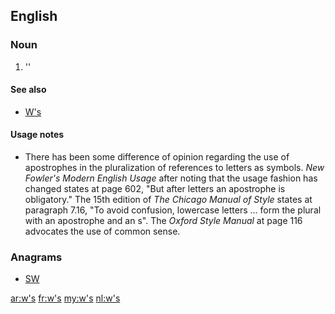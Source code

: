 {{also|WS|ws.|.ws|W's}}
==English==

===Noun===
{{head|en|plural}}

# ''{{plural of|w|lang=en}}

====See also====
* [[W's]]

====Usage notes====
* There has been some difference of opinion regarding the use of apostrophes in the pluralization of references to letters as symbols.  ''New Fowler's Modern English Usage'' after noting that the usage fashion has changed states at page 602, "But after letters an apostrophe is obligatory."    The 15th edition of ''The Chicago Manual of Style'' states at paragraph 7.16, "To avoid confusion, lowercase letters ... form the plural with an apostrophe and an s".  The ''Oxford Style Manual'' at page 116 advocates the use of common sense.

===Anagrams===
* [[SW#English|SW]]

[[ar:w's]]
[[fr:w's]]
[[my:w's]]
[[nl:w's]]